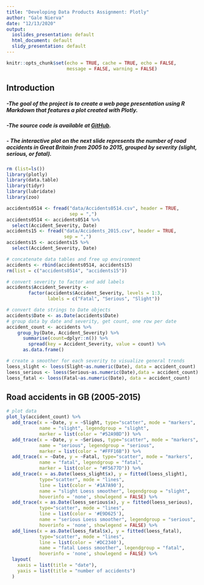 ```yaml
---
title: "Developing Data Products Assignment: Plotly"
author: "Gale Nierva"
date: "12/13/2020"
output:
  ioslides_presentation: default
  html_document: default
  slidy_presentation: default
---
```

```r
knitr::opts_chunk$set(echo = TRUE, cache = TRUE, echo = FALSE, 
                      message = FALSE, warning = FALSE)
```

## Introduction

##### -The goal of the project is to create a web page presentation using R Markdown that features a plot created with Plotly.
##### -The source code is available at [GitHub](https://github.com/smeah25/DevelopingDataProducts).
##### - The interactive plot on the next slide represents the number of road accidents in Great Britain from 2005 to 2015, grouped by severity (slight, serious, or fatal).

```r
rm (list=ls())
library(plotly)
library(data.table)
library(tidyr)
library(lubridate)
library(zoo)
```

```r

accidents0514 <- fread("data/Accidents0514.csv", header = TRUE, 
                       sep = ",")
accidents0514 <- accidents0514 %>%
  select(Accident_Severity, Date)
accidents15 <- fread("data/Accidents_2015.csv", header = TRUE, 
                     sep = ",")
accidents15 <- accidents15 %>%
  select(Accident_Severity, Date)

# concatenate data tables and free up environment
accidents <- rbind(accidents0514, accidents15)
rm(list = c("accidents0514", "accidents15"))
```

```r
# convert severity to factor and add labels
accidents$Accident_Severity <- 
        factor(accidents$Accident_Severity, levels = 1:3,
               labels = c("Fatal", "Serious", "Slight"))

# convert date strings to Date objects
accidents$Date <- as.Date(accidents$Date)
# group data by date and severity, get count, one row per date
accident_count <- accidents %>%
    group_by(Date, Accident_Severity) %>%
      summarise(count=dplyr::n()) %>%
        spread(key = Accident_Severity, value = count) %>% 
      as.data.frame()

# create a smoother for each severity to visualize general trends
loess_slight <- loess(Slight~as.numeric(Date), data = accident_count)
loess_serious <- loess(Serious~as.numeric(Date),data = accident_count)
loess_fatal <- loess(Fatal~as.numeric(Date), data = accident_count)
```

## Road accidents in GB (2005-2015)

```r
# plot data
plot_ly(accident_count) %>%
  add_trace(x = ~Date, y = ~Slight, type="scatter", mode = "markers", 
            name = "slight", legendgroup = "slight", 
            marker = list(color = "#52A9BD")) %>%
  add_trace(x = ~Date, y = ~Serious, type="scatter", mode = "markers",
            name = "serious", legendgroup = "serious", 
            marker = list(color = "#FFF16B")) %>%
  add_trace(x = ~Date, y = ~Fatal, type="scatter", mode = "markers",
            name = "fatal", legendgroup = "fatal", 
            marker = list(color = "#F5677D")) %>%
  add_trace(x = as.Date(loess_slight$x), y = fitted(loess_slight),
            type="scatter", mode = "lines",
            line = list(color = '#1A7A90'), 
            name = "slight Loess smoother", legendgroup = "slight", 
            hoverinfo = 'none', showlegend = FALSE) %>%
  add_trace(x = as.Date(loess_serious$x), y = fitted(loess_serious),
            type="scatter", mode = "lines",
            line = list(color = '#E9D625'),
            name = "serious Loess smoother", legendgroup = "serious",
            hoverinfo = 'none', showlegend = FALSE) %>%
  add_lines(x = as.Date(loess_fatal$x), y = fitted(loess_fatal),
            type="scatter", mode = "lines",
            line = list(color = '#DC2340'),
            name = "fatal Loess smoother", legendgroup = "fatal",
            hoverinfo = 'none', showlegend = FALSE) %>%
  layout(
    xaxis = list(title = "date"),
    yaxis = list(title = "number of accidents")
  )
```